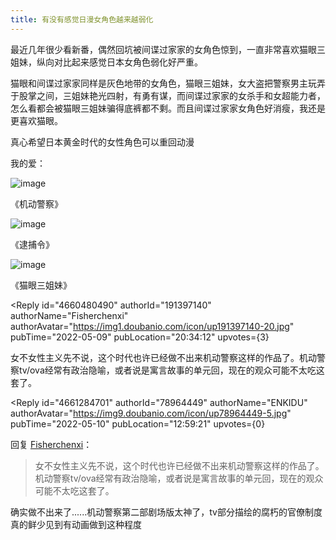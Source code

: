 ```yaml
---
title: 有没有感觉日漫女角色越来越弱化
---
```



<Forum groupName="动画番剧" groupUrl="https://www.douban.com/group/596353/" archivedAt="2025-05-16T16:33:00.654Z">
  <Post
    id="266265890"
    title="有没有感觉日漫女角色越来越弱化"
    url="https://www.douban.com/group/topic/266265890/?_spm_id=MjMzMzI3NTE5"
    pubTime="2024-02-17"
    highlightUserId="191397140"
  >
最近几年很少看新番，偶然回坑被间谍过家家的女角色惊到，一直非常喜欢猫眼三姐妹，纵向对比起来感觉日本女角色弱化好严重。

猫眼和间谍过家家同样是灰色地带的女角色，猫眼三姐妹，女大盗把警察男主玩弄于股掌之间，三姐妹艳光四射，有勇有谋，而间谍过家家的女杀手和女超能力者，怎么看都会被猫眼三姐妹骗得底裤都不剩。而且间谍过家家女角色好消瘦，我还是更喜欢猫眼。

真心希望日本黄金时代的女性角色可以重回动漫

我的爱：

![image](https://img1.doubanio.com/view/group_topic/l/public/p546227260.webp)

《机动警察》

![image](https://img2.doubanio.com/view/group_topic/l/public/p546227261.webp)

《逮捕令》

![image](https://img3.doubanio.com/view/group_topic/l/public/p546227262.webp)

《猫眼三姐妹》

<Reply
  id="4660480490"
  authorId="191397140"
  authorName="Fisherchenxi"
  authorAvatar="https://img1.doubanio.com/icon/up191397140-20.jpg"
  pubTime="2022-05-09"
  pubLocation="20:34:12"
  upvotes={3}
>
女不女性主义先不说，这个时代也许已经做不出来机动警察这样的作品了。机动警察tv/ova经常有政治隐喻，或者说是寓言故事的单元回，现在的观众可能不太吃这套了。
</Reply>

<Reply
  id="4661284701"
  authorId="78964449"
  authorName="ENKIDU"
  authorAvatar="https://img9.doubanio.com/icon/up78964449-5.jpg"
  pubTime="2022-05-10"
  pubLocation="12:59:21"
  upvotes={0}
>
回复 [Fisherchenxi](https://www.douban.com/people/191397140/)：
 > 女不女性主义先不说，这个时代也许已经做不出来机动警察这样的作品了。机动警察tv/ova经常有政治隐喻，或者说是寓言故事的单元回，现在的观众可能不太吃这套了。

确实做不出来了......机动警察第二部剧场版太神了，tv部分描绘的腐朽的官僚制度真的鲜少见到有动画做到这种程度
</Reply>
  </Post>
</Forum>
